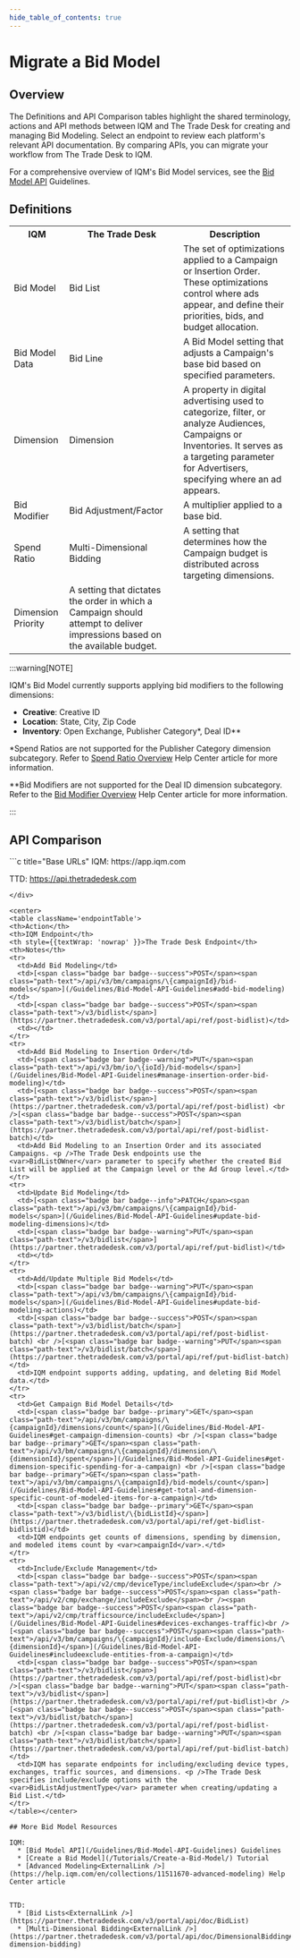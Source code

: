 ```yaml
---
hide_table_of_contents: true
---
```



# Migrate a Bid Model

## Overview 

The Definitions and API Comparison tables highlight the shared terminology, actions and API methods between IQM and The Trade Desk for creating and managing Bid Modeling. Select an endpoint to review each platform's relevant API documentation. By comparing APIs, you can migrate your workflow from The Trade Desk to IQM.

For a comprehensive overview of IQM's Bid Model services, see the [Bid Model API](/Guidelines/Bid-Model-API-Guidelines) Guidelines.

## Definitions

<center>
<table className='platformTable'>
<th>IQM</th>
<th>The Trade Desk</th>
<th>Description</th>
<tr>
  <td>Bid Model</td>
  <td>Bid List</td>
  <td>The set of optimizations applied to a Campaign or Insertion Order. These optimizations control where ads appear, and define their priorities, bids, and budget allocation.</td>
</tr>
<tr>
  <td>Bid Model Data</td>
  <td>Bid Line</td>
  <td>A Bid Model setting that adjusts a Campaign's base bid based on specified parameters.</td>
</tr>
<tr>
  <td>Dimension</td>
  <td>Dimension</td>
  <td>A property in digital advertising used to categorize, filter, or analyze Audiences, Campaigns or Inventories. It serves as a targeting parameter for Advertisers, specifying where an ad appears.</td>
</tr>
<tr>
  <td>Bid Modifier</td>
  <td>Bid Adjustment/Factor</td>
  <td>A multiplier applied to a base bid.</td>
</tr>
<tr>
  <td>Spend Ratio</td>
  <td rowSpan={2}>Multi-Dimensional Bidding</td>
  <td>A setting that determines how the Campaign budget is distributed across targeting dimensions.</td>
</tr>
<tr>
  <td>Dimension Priority</td>
  <td style={{ fontSize: '100%' }}>A setting that dictates the order in which a Campaign should attempt to deliver impressions based on the available budget.</td>
</tr>
</table></center>

<div style={{ maxWidth: "1000px" }}>
:::warning[NOTE]

IQM's Bid Model currently supports applying bid modifiers to the following dimensions: 

* **Creative**: Creative ID
* **Location**: State, City, Zip Code 
* **Inventory**: Open Exchange, Publisher Category*, Deal ID** 

*Spend Ratios are not supported for the Publisher Category dimension subcategory. Refer to [Spend Ratio Overview<ExternalLink />](https://help.iqm.com/en/articles/9298415-spend-ratio-overview) Help Center article for more information. 

**Bid Modifiers are not supported for the Deal ID dimension subcategory. Refer to the [Bid Modifier Overview<ExternalLink />](https://help.iqm.com/en/articles/9298560-bid-modifier-overview) Help Center article for more information. 

:::
</div>

## API Comparison

<div class="smallTable">
```c title="Base URLs"
  IQM: https://app.iqm.com
  
  TTD: https://api.thetradedesk.com
```
</div>

<center>
<table className='endpointTable'>
<th>Action</th>
<th>IQM Endpoint</th>
<th style={{textWrap: 'nowrap' }}>The Trade Desk Endpoint</th>
<th>Notes</th>
<tr>
  <td>Add Bid Modeling</td>
  <td>[<span class="badge bar badge--success">POST</span><span class="path-text">/api/v3/bm/campaigns/\{campaignId}/bid-models</span>](/Guidelines/Bid-Model-API-Guidelines#add-bid-modeling)</td>
  <td>[<span class="badge bar badge--success">POST</span><span class="path-text">/v3/bidlist</span>](https://partner.thetradedesk.com/v3/portal/api/ref/post-bidlist)</td>
  <td></td>
</tr>
<tr>
  <td>Add Bid Modeling to Insertion Order</td>
  <td>[<span class="badge bar badge--warning">PUT</span><span class="path-text">/api/v3/bm/io/\{ioId}/bid-models</span>](/Guidelines/Bid-Model-API-Guidelines#manage-insertion-order-bid-modeling)</td>
  <td>[<span class="badge bar badge--success">POST</span><span class="path-text">/v3/bidlist</span>](https://partner.thetradedesk.com/v3/portal/api/ref/post-bidlist) <br />[<span class="badge bar badge--success">POST</span><span class="path-text">/v3/bidlist/batch</span>](https://partner.thetradedesk.com/v3/portal/api/ref/post-bidlist-batch)</td>
  <td>Add Bid Modeling to an Insertion Order and its associated Campaigns. <p />The Trade Desk endpoints use the <var>BidListOWner</var> parameter to specify whether the created Bid List will be applied at the Campaign level or the Ad Group level.</td>
</tr>
<tr>
  <td>Update Bid Modeling</td>
  <td>[<span class="badge bar badge--info">PATCH</span><span class="path-text">/api/v3/bm/campaigns/\{campaignId}/bid-models</span>](/Guidelines/Bid-Model-API-Guidelines#update-bid-modeling-dimensions)</td>
  <td>[<span class="badge bar badge--warning">PUT</span><span class="path-text">/v3/bidlist</span>](https://partner.thetradedesk.com/v3/portal/api/ref/put-bidlist)</td>
  <td></td>
</tr>
<tr>
  <td>Add/Update Multiple Bid Models</td>
  <td>[<span class="badge bar badge--warning">PUT</span><span class="path-text">/api/v3/bm/campaigns/\{campaignId}/bid-models</span>](/Guidelines/Bid-Model-API-Guidelines#update-bid-modeling-actions)</td>
  <td>[<span class="badge bar badge--success">POST</span><span class="path-text">/v3/bidlist/batch</span>](https://partner.thetradedesk.com/v3/portal/api/ref/post-bidlist-batch) <br />[<span class="badge bar badge--warning">PUT</span><span class="path-text">/v3/bidlist/batch</span>](https://partner.thetradedesk.com/v3/portal/api/ref/put-bidlist-batch)</td>
  <td>IQM endpoint supports adding, updating, and deleting Bid Model data.</td>
</tr>
<tr>
  <td>Get Campaign Bid Model Details</td>
  <td>[<span class="badge bar badge--primary">GET</span><span class="path-text">/api/v3/bm/campaigns/\{campaignId}/dimensions/count</span>](/Guidelines/Bid-Model-API-Guidelines#get-campaign-dimension-counts) <br />[<span class="badge bar badge--primary">GET</span><span class="path-text">/api/v3/bm/campaigns/\{campaignId}/dimension/\{dimensionId}/spent</span>](/Guidelines/Bid-Model-API-Guidelines#get-dimension-specific-spending-for-a-campaign) <br />[<span class="badge bar badge--primary">GET</span><span class="path-text">/api/v3/bm/campaigns/\{campaignId}/bid-models/count</span>](/Guidelines/Bid-Model-API-Guidelines#get-total-and-dimension-specific-count-of-modeled-items-for-a-campaign)</td>
  <td>[<span class="badge bar badge--primary">GET</span><span class="path-text">/v3/bidlist/\{bidListId}</span>](https://partner.thetradedesk.com/v3/portal/api/ref/get-bidlist-bidlistid)</td>
  <td>IQM endpoints get counts of dimensions, spending by dimension, and modeled items count by <var>campaignId</var>.</td>
</tr>
<tr>
  <td>Include/Exclude Management</td>
  <td>[<span class="badge bar badge--success">POST</span><span class="path-text">/api/v2/cmp/deviceType/includeExclude</span><br /><span class="badge bar badge--success">POST</span><span class="path-text">/api/v2/cmp/exchange/includeExclude</span><br /><span class="badge bar badge--success">POST</span><span class="path-text">/api/v2/cmp/trafficsource/includeExclude</span>](/Guidelines/Bid-Model-API-Guidelines#devices-exchanges-traffic)<br />[<span class="badge bar badge--success">POST</span><span class="path-text">/api/v3/bm/campaigns/\{campaignId}/include-Exclude/dimensions/\{dimensionId}</span>](/Guidelines/Bid-Model-API-Guidelines#includeexclude-entities-from-a-campaign)</td>
  <td>[<span class="badge bar badge--success">POST</span><span class="path-text">/v3/bidlist</span>](https://partner.thetradedesk.com/v3/portal/api/ref/post-bidlist)<br />[<span class="badge bar badge--warning">PUT</span><span class="path-text">/v3/bidlist</span>](https://partner.thetradedesk.com/v3/portal/api/ref/put-bidlist)<br />[<span class="badge bar badge--success">POST</span><span class="path-text">/v3/bidlist/batch</span>](https://partner.thetradedesk.com/v3/portal/api/ref/post-bidlist-batch) <br />[<span class="badge bar badge--warning">PUT</span><span class="path-text">/v3/bidlist/batch</span>](https://partner.thetradedesk.com/v3/portal/api/ref/put-bidlist-batch)</td>
  <td>IQM has separate endpoints for including/excluding device types, exchanges, traffic sources, and dimensions. <p />The Trade Desk specifies include/exclude options with the <var>BidListAdjustmentType</var> parameter when creating/updating a Bid List.</td>
</tr>
</table></center>

## More Bid Model Resources

IQM:
  * [Bid Model API](/Guidelines/Bid-Model-API-Guidelines) Guidelines
  * [Create a Bid Model](/Tutorials/Create-a-Bid-Model/) Tutorial
  * [Advanced Modeling<ExternalLink />](https://help.iqm.com/en/collections/11511670-advanced-modeling) Help Center article


TTD: 
  * [Bid Lists<ExternalLink />](https://partner.thetradedesk.com/v3/portal/api/doc/BidList)
  * [Multi-Dimensional Bidding<ExternalLink />](https://partner.thetradedesk.com/v3/portal/api/doc/DimensionalBidding#multi-dimension-bidding)